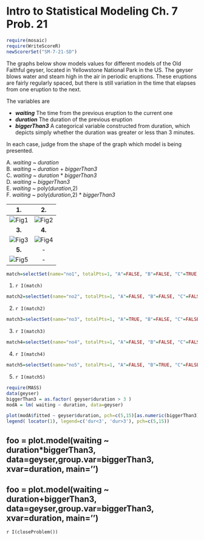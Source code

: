 Intro to Statistical Modeling Ch. 7 Prob. 21
========================================================
```r
require(mosaic)
require(WriteScoreR)
newScorerSet("SM-7-21-SD")
```

The graphs below show models values for different models of the Old Faithful geyser, located in Yellowstone National Park in the US.  The geyser blows water and steam high in the air in periodic eruptions.  These eruptions are fairly regularly spaced, but there is still variation in the time that elapses from one eruption to the next.

The variables are

* ***waiting*** The time from the previous eruption to the current one
* ***duration*** The duration of the previous eruption
* ***biggerThan3*** A categorical variable constructed from duration, which depicts simply whether the duration was greater or less than 3 minutes.


In each case, judge from the shape of the graph which model is being presented.

A. *waiting* ~ *duration*     
B. *waiting* ~ *duration* + *biggerThan3*    
C. *waiting* ~ *duration* * *biggerThan3*      
D. *waiting* ~ *biggerThan3*      
E. *waiting* ~ poly(*duration*,2)       
F. *waiting* ~ poly(*duration*,2) * *biggerThan3*      

1. | 2.
|:-----:|:-----:|
![Fig1](graph-AC134-1.png) | ![Fig2](graph-AC134-4.png)
**3.** | **4.**
![Fig3](graph-AC134-3.png) | ![Fig4](graph-AC134-5.png)
**5.** | - 
![Fig5](graph-AC134-2.png) | -



```r
match=selectSet(name="no1", totalPts=1, "A"=FALSE, "B"=FALSE, "C"=TRUE, "D"=FALSE, "E"=FALSE, "F"=FALSE)
```
1. `r I(match)`

```r
match2=selectSet(name="no2", totalPts=1, "A"=FALSE, "B"=FALSE, "C"=FALSE, "D"=TRUE, "E"=FALSE, "F"=FALSE)
```
2. `r I(match2)`

```r
match3=selectSet(name="no3", totalPts=1, "A"=TRUE, "B"=FALSE, "C"=FALSE, "D"=FALSE, "E"=FALSE, "F"=FALSE)
```
3. `r I(match3)`

```r
match4=selectSet(name="no4", totalPts=1, "A"=FALSE, "B"=FALSE, "C"=FALSE, "D"=FALSE, "E"=TRUE, "F"=FALSE)
```
4. `r I(match4)`

```r
match5=selectSet(name="no5", totalPts=1, "A"=FALSE, "B"=TRUE, "C"=FALSE, "D"=FALSE, "E"=FALSE, "F"=FALSE)
```
5. `r I(match5)`

<aside>
```r
require(MASS)
data(geyser)
biggerThan3 = as.factor( geyser$duration > 3 )
modA = lm( waiting ~ duration, data=geyser)

plot(modA$fitted ~ geyser$duration, pch=c(5,15)[as.numeric(biggerThan3)],xlab='Duration', ylab='Waiting Time')
legend( locator(1), legend=c('dur<3', 'dur>3'), pch=c(5,15))
```

# foo = plot.model(waiting ~ duration*biggerThan3, data=geyser,group.var=biggerThan3, xvar=duration, main='')
# foo = plot.model(waiting ~ duration+biggerThan3, data=geyser,group.var=biggerThan3, xvar=duration, main='')
</aside>

`r I(closeProblem())`
